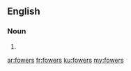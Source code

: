 ==English==

===Noun===
{{head|en|plural}}

# {{plural of|fower|lang=en|nocat=1}}

[[ar:fowers]]
[[fr:fowers]]
[[ku:fowers]]
[[my:fowers]]